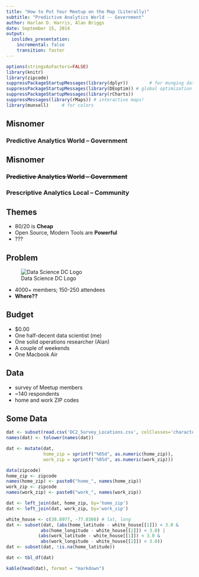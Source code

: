 ```yaml
---
title: "How to Put Your Meetup on the Map (Literally)"
subtitle: "Predictive Analytics World -- Government"
author: Harlan D. Harris, Alan Briggs
date: September 15, 2014
output:
  ioslides_presentation:
    incremental: false
    transition: faster
---
```



```r
options(stringsAsFactors=FALSE)
library(knitr)
library(zipcode)
suppressPackageStartupMessages(library(dplyr))        # for munging data
suppressPackageStartupMessages(library(DEoptim)) # global optimization
suppressPackageStartupMessages(library(rCharts))
suppressMessages(library(rMaps)) # interactive maps!
library(munsell)     # for colors
```


Misnomer
--------

### Predictive Analytics World -- Government

Misnomer
--------

### ~~Predictive Analytics World -- Government~~

### Prescriptive Analytics Local -- Community

Themes
------

- 80/20 is **Cheap**
- Open Source, Modern Tools are **Powerful**
- ???

Problem
-------

![Data Science DC Logo](DSDClogo2014_tr_400square.png)

- 4000+ members; 150-250 attendees
- **Where??**

Budget
------

- $0.00
- One half-decent data scientist (me)
- One solid operations researcher (Alan)
- A couple of weekends
- One Macbook Air

Data
----

- survey of Meetup members
- ~140 respondents
- home and work ZIP codes

Some Data
---------

```r
dat <- subset(read.csv('DC2_Survey_Locations.csv', colClasses='character'), select=c(Home_ZIP, Work_ZIP))
names(dat) <- tolower(names(dat))

dat <- mutate(dat,
              home_zip = sprintf("%05d", as.numeric(home_zip)),
              work_zip = sprintf("%05d", as.numeric(work_zip)))

data(zipcode)
home_zip <- zipcode
names(home_zip) <- paste0("home_", names(home_zip))
work_zip <- zipcode
names(work_zip) <- paste0("work_", names(work_zip))

dat <- left_join(dat, home_zip, by='home_zip')
dat <- left_join(dat, work_zip, by='work_zip')

white_house <- c(38.8977, -77.0366) # lat, long
dat <- subset(dat, (abs(home_latitude - white_house[[1]]) < 3.0 & 
             abs(home_longitude - white_house[[2]]) < 3.0) |
            (abs(work_latitude - white_house[[1]]) < 3.0 & 
             abs(work_longitude - white_house[[2]]) < 3.0))
dat <- subset(dat, !is.na(home_latitude))

dat <- tbl_df(dat)

kable(head(dat), format = "markdown")

```
